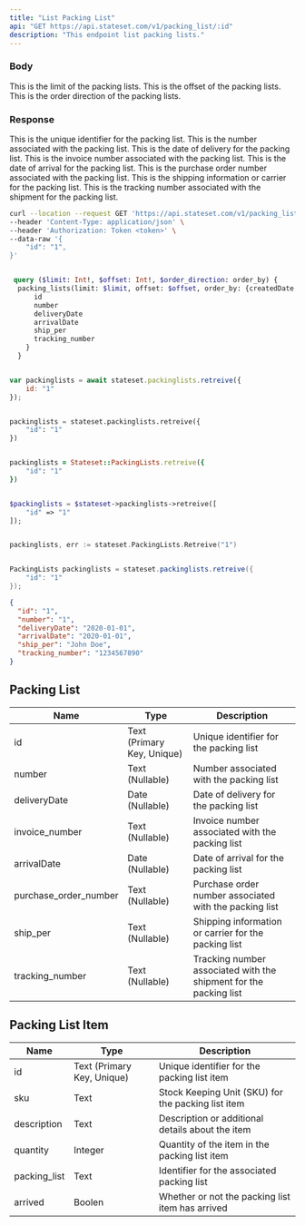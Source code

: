 ```yaml
---
title: "List Packing List"
api: "GET https://api.stateset.com/v1/packing_list/:id"
description: "This endpoint list packing lists."
---
```


### Body

<ParamField body="limit" required="true" type="string">
  This is the limit of the packing lists.
</ParamField>

<ParamField body="offset" required="true"  type="string">
  This is the offset of the packing lists.
</ParamField>

<ParamField body="order_direction" required="true" type="string">
  This is the order direction of the packing lists.
</ParamField>


### Response

<ResponseField name="id" type="string">
  This is the unique identifier for the packing list.
</ResponseField>

<ResponseField name="number" type="string">
  This is the number associated with the packing list.
</ResponseField>

<ResponseField name="deliveryDate" type="string">
  This is the date of delivery for the packing list.
</ResponseField>

<ResponseField name="invoice_number" type="string">
  This is the invoice number associated with the packing list.
</ResponseField>

<ResponseField name="arrivalDate" type="string">
  This is the date of arrival for the packing list.
</ResponseField>

<ResponseField name="purchase_order_number" type="string">
  This is the purchase order number associated with the packing list.
</ResponseField>

<ResponseField name="ship_per" type="string">
  This is the shipping information or carrier for the packing list.
</ResponseField>

<ResponseField name="tracking_number" type="string">
  This is the tracking number associated with the shipment for the packing list.
</ResponseField>

<RequestExample>

```bash cURL
curl --location --request GET 'https://api.stateset.com/v1/packing_lists/:id' \
--header 'Content-Type: application/json' \
--header 'Authorization: Token <token>' \
--data-raw '{
    "id": "1",
}'
```

```graphQL GraphQL

 query ($limit: Int!, $offset: Int!, $order_direction: order_by) {
  packing_lists(limit: $limit, offset: $offset, order_by: {createdDate: $order_direction}) {
      id
      number
      deliveryDate
      arrivalDate
      ship_per
      tracking_number
    }
  }

```

```javascript Node.js

var packinglists = await stateset.packinglists.retreive({
    id: "1"
});

```

```python Python

packinglists = stateset.packinglists.retreive({
    "id": "1"
})

```

```ruby Ruby

packinglists = Stateset::PackingLists.retreive({
    "id": "1"
})

```

```php PHP

$packinglists = $stateset->packinglists->retreive([
    "id" => "1"
]);

```

```go Go

packinglists, err := stateset.PackingLists.Retreive("1")

```

```java Java

PackingLists packinglists = stateset.packinglists.retreive({
    "id": "1"
});

```


</RequestExample>

<ResponseExample>

```json Response
{
  "id": "1",
  "number": "1",
  "deliveryDate": "2020-01-01",
  "arrivalDate": "2020-01-01",
  "ship_per": "John Doe",
  "tracking_number": "1234567890"
}
```

</ResponseExample>

## Packing List

| Name                    | Type                       | Description                                                       |
| ----------------------- | -------------------------- | ----------------------------------------------------------------- |
| id                      | Text (Primary Key, Unique) | Unique identifier for the packing list                            |
| number                  | Text (Nullable)            | Number associated with the packing list                           |
| deliveryDate            | Date (Nullable)            | Date of delivery for the packing list                             |
| invoice\_number         | Text (Nullable)            | Invoice number associated with the packing list                   |
| arrivalDate             | Date (Nullable)            | Date of arrival for the packing list                              |
| purchase\_order\_number | Text (Nullable)            | Purchase order number associated with the packing list            |
| ship\_per               | Text (Nullable)            | Shipping information or carrier for the packing list              |
| tracking\_number        | Text (Nullable)            | Tracking number associated with the shipment for the packing list |


## Packing List Item

| Name          | Type                       | Description                                        |
| ------------- | -------------------------- | -------------------------------------------------- |
| id            | Text (Primary Key, Unique) | Unique identifier for the packing list item        |
| sku           | Text                       | Stock Keeping Unit (SKU) for the packing list item |
| description   | Text                       | Description or additional details about the item   |
| quantity      | Integer                    | Quantity of the item in the packing list item      |
| packing\_list | Text                       | Identifier for the associated packing list         |
| arrived       | Boolen                     | Whether or not the packing list item has arrived   |